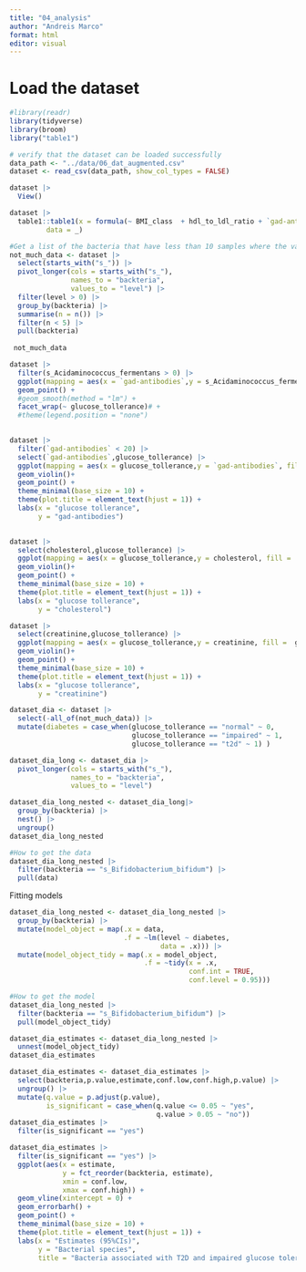 ```yaml
---
title: "04_analysis"
author: "Andreis Marco"
format: html
editor: visual
---
```


# Load the dataset

```r
#library(readr)
library(tidyverse)
library(broom)
library("table1")
```

```r
# verify that the dataset can be loaded successfully
data_path <- "../data/06_dat_augmented.csv"
dataset <- read_csv(data_path, show_col_types = FALSE)
```

```r
dataset |> 
  View()
```

```r
dataset |> 
  table1::table1(x = formula(~ BMI_class  + hdl_to_ldl_ratio + `gad-antibodies`+ cholesterol + creatinine| glucose_tollerance),
         data = _)
```

```r
#Get a list of the bacteria that have less than 10 samples where the value is different from 0 maby we move this ???
not_much_data <- dataset |>  
  select(starts_with("s_")) |> 
  pivot_longer(cols = starts_with("s_"),
               names_to = "backteria",
               values_to = "level") |> 
  filter(level > 0) |> 
  group_by(backteria) |> 
  summarise(n = n()) |> 
  filter(n < 5) |> 
  pull(backteria)
  
 not_much_data 
```

```r

dataset |>  
  filter(s_Acidaminococcus_fermentans > 0) |> 
  ggplot(mapping = aes(x = `gad-antibodies`,y = s_Acidaminococcus_fermentans)) +
  geom_point() +
  #geom_smooth(method = "lm") +
  facet_wrap(~ glucose_tollerance)# +
  #theme(legend.position = "none")
  
```

```r

dataset |> 
  filter(`gad-antibodies` < 20) |> 
  select(`gad-antibodies`,glucose_tollerance) |> 
  ggplot(mapping = aes(x = glucose_tollerance,y = `gad-antibodies`, fill =  glucose_tollerance ))+
  geom_violin()+
  geom_point() +
  theme_minimal(base_size = 10) +
  theme(plot.title = element_text(hjust = 1)) +
  labs(x = "glucose tollerance",
       y = "gad-antibodies")
  
```

```r
dataset |> 
  select(cholesterol,glucose_tollerance) |> 
  ggplot(mapping = aes(x = glucose_tollerance,y = cholesterol, fill =  glucose_tollerance ))+
  geom_violin()+
  geom_point() +
  theme_minimal(base_size = 10) +
  theme(plot.title = element_text(hjust = 1)) +
  labs(x = "glucose tollerance",
       y = "cholesterol")
```

```r
dataset |> 
  select(creatinine,glucose_tollerance) |> 
  ggplot(mapping = aes(x = glucose_tollerance,y = creatinine, fill =  glucose_tollerance ))+
  geom_violin()+
  geom_point() +
  theme_minimal(base_size = 10) +
  theme(plot.title = element_text(hjust = 1)) +
  labs(x = "glucose tollerance",
       y = "creatinine")
```

```r
dataset_dia <- dataset |> 
  select(-all_of(not_much_data)) |> 
  mutate(diabetes = case_when(glucose_tollerance == "normal" ~ 0,
                              glucose_tollerance == "impaired" ~ 1,
                              glucose_tollerance == "t2d" ~ 1) )
```

```r
dataset_dia_long <- dataset_dia |> 
  pivot_longer(cols = starts_with("s_"),
               names_to = "backteria",
               values_to = "level")
```

```r
dataset_dia_long_nested <- dataset_dia_long|> 
  group_by(backteria) |> 
  nest() |> 
  ungroup()
dataset_dia_long_nested
```

```r
#How to get the data
dataset_dia_long_nested |> 
  filter(backteria == "s_Bifidobacterium_bifidum") |> 
  pull(data)
```

Fitting models

```r
dataset_dia_long_nested <- dataset_dia_long_nested |> 
  group_by(backteria) |> 
  mutate(model_object = map(.x = data,
                            .f = ~lm(level ~ diabetes,
                                     data = .x))) |> 
  mutate(model_object_tidy = map(.x = model_object,
                                 .f = ~tidy(x = .x,
                                            conf.int = TRUE,
                                            conf.level = 0.95)))
```

```r
#How to get the model
dataset_dia_long_nested |> 
  filter(backteria == "s_Bifidobacterium_bifidum") |> 
  pull(model_object_tidy)
```

```r
dataset_dia_estimates <- dataset_dia_long_nested |> 
  unnest(model_object_tidy)
dataset_dia_estimates
```

```r
dataset_dia_estimates <- dataset_dia_estimates |> 
  select(backteria,p.value,estimate,conf.low,conf.high,p.value) |> 
  ungroup() |> 
  mutate(q.value = p.adjust(p.value),
         is_significant = case_when(q.value <= 0.05 ~ "yes",
                                    q.value > 0.05 ~ "no"))
dataset_dia_estimates |> 
  filter(is_significant == "yes")
```

```r
dataset_dia_estimates |> 
  filter(is_significant == "yes") |> 
  ggplot(aes(x = estimate,
             y = fct_reorder(backteria, estimate),
             xmin = conf.low,
             xmax = conf.high)) +
  geom_vline(xintercept = 0) +
  geom_errorbarh() +
  geom_point() +
  theme_minimal(base_size = 10) +
  theme(plot.title = element_text(hjust = 1)) +
  labs(x = "Estimates (95%CIs)",
       y = "Bacterial species",
       title = "Bacteria associated with T2D and impaired glucose tolerance ")
```
